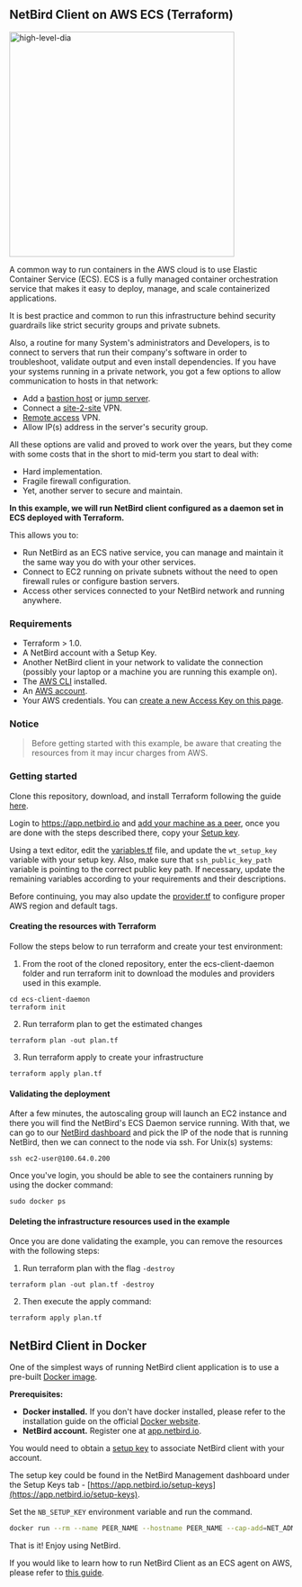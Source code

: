 

## NetBird Client on AWS ECS (Terraform)

<p>
    <img src="/docs-static/img/examples/wiretrustee-on-aws-ecs.png" alt="high-level-dia" width="400"/>
</p>

A common way to run containers in the AWS cloud is to use Elastic Container Service (ECS).
ECS is a fully managed container orchestration service that makes it easy to deploy, manage, and scale containerized applications.

It is best practice and common to run this infrastructure behind security guardrails like strict security groups and private subnets.

Also, a routine for many System's administrators and Developers, is to connect to servers that run their company's software in order to troubleshoot, validate output and even install dependencies.
If you have your systems running in a private network, you got a few options to allow communication to hosts in that network:
* Add a [bastion host](https://en.wikipedia.org/wiki/Bastion_host) or [jump server](https://en.wikipedia.org/wiki/Jump_server).
* Connect a [site-2-site](https://en.wikipedia.org/wiki/Virtual_private_network#Types) VPN.
* [Remote access](https://en.wikipedia.org/wiki/Virtual_private_network#Types) VPN.
* Allow IP(s) address in the server's security group.

All these options are valid and proved to work over the years, but they come with some costs that in the short to mid-term you start to deal with:
* Hard implementation.
* Fragile firewall configuration.
* Yet, another server to secure and maintain.

**In this example, we will run NetBird client configured as a daemon set in ECS deployed with Terraform.**

This allows you to:

* Run NetBird as an ECS native service, you can manage and maintain it the same way you do with your other services.
* Connect to EC2 running on private subnets without the need to open firewall rules or configure bastion servers.
* Access other services connected to your NetBird network and running anywhere.

### Requirements
* Terraform > 1.0.
* A NetBird account with a Setup Key.
* Another NetBird client in your network to validate the connection (possibly your laptop or a machine you are running this example on).
* The [AWS CLI](https://docs.aws.amazon.com/cli/latest/userguide/install-cliv2.html) installed.
* An [AWS account](https://aws.amazon.com/free/).
* Your AWS credentials. You can [create a new Access Key on this page](https://console.aws.amazon.com/iam/home?#/security_credentials).
### Notice
> Before getting started with this example, be aware that creating the resources from it may incur charges from AWS.

### Getting started

Clone this repository, download, and install Terraform following the guide [here](https://learn.hashicorp.com/tutorials/terraform/install-cli?in=terraform/aws-get-started).

Login to https://app.netbird.io and [add your machine as a peer](https://app.netbird.io/add-peer), once you are done with the steps described there, copy your [Setup key](https://app.netbird.io/setup-keys).

Using a text editor, edit the [variables.tf](https://github.com/wiretrustee/wiretrustee-examples/tree/master/ecs-client-daemon/variables.tf) file, and update the `wt_setup_key` variable with your setup key. Also, make sure that `ssh_public_key_path` variable is pointing to the correct public key path. If necessary, update the remaining variables according to your requirements and their descriptions.

Before continuing, you may also update the [provider.tf](https://github.com/wiretrustee/wiretrustee-examples/tree/master/ecs-client-daemon/provider.tf) to configure proper AWS region and default tags.

#### Creating the resources with Terraform
Follow the steps below to run terraform and create your test environment:

1. From the root of the cloned repository, enter the ecs-client-daemon folder and run terraform init to download the modules and providers used in this example.
```shell
cd ecs-client-daemon
terraform init
```
2. Run terraform plan to get the estimated changes
```shell
terraform plan -out plan.tf
```
3. Run terraform apply to create your infrastructure
```shell
terraform apply plan.tf
```

#### Validating the deployment
After a few minutes, the autoscaling group will launch an EC2 instance and there you will find the NetBird's ECS Daemon service running. With that, we can go to our [NetBird dashboard](https://app.netbird.io) and pick the IP of the node that is running NetBird, then we can connect to the node via ssh. For Unix(s) systems:
```shell
ssh ec2-user@100.64.0.200
```
Once you've login, you should be able to see the containers running by using the docker command:
```shell
sudo docker ps
```

#### Deleting the infrastructure resources used in the example
Once you are done validating the example, you can remove the resources with the following steps:
1. Run terraform plan with the flag `-destroy`
```shell
terraform plan -out plan.tf -destroy
```
2. Then execute the apply command:
```shell
terraform apply plan.tf
```

## NetBird Client in Docker

One of the simplest ways of running NetBird client application is to use a pre-built [Docker image](https://hub.docker.com/r/netbirdio/netbird).

**Prerequisites:**
* **Docker installed.**
   If you don't have docker installed, please refer to the installation guide on the official [Docker website](https://docs.docker.com/get-docker/).
* **NetBird account.**
   Register one at [app.netbird.io](https://app.netbird.io/).

You would need to obtain a [setup key](/how-to/register-machines-using-setup-keys) to associate NetBird client with your account.

The setup key could be found in the NetBird Management dashboard under the Setup Keys tab - [https://app.netbird.io/setup-keys](https://app.netbird.io/setup-keys).

Set the ```NB_SETUP_KEY``` environment variable and run the command.

```bash
docker run --rm --name PEER_NAME --hostname PEER_NAME --cap-add=NET_ADMIN --cap-add=SYS_ADMIN --cap-add=SYS_RESOURCE -d -e NB_SETUP_KEY=<SETUP KEY> -v netbird-client:/var/lib/netbird netbirdio/netbird:latest
```

That is it! Enjoy using NetBird.

If you would like to learn how to run NetBird Client as an ECS agent on AWS, please refer to [this guide](#net-bird-client-on-aws-ecs-terraform).
